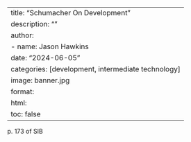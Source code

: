 
---
title: "Schumacher On Development"
description: ""
author:
  - name: Jason Hawkins
date: "2024-06-05"
categories: [development, intermediate technology]
image: banner.jpg
format: 
  html:
    toc: false
---

p. 173 of SIB